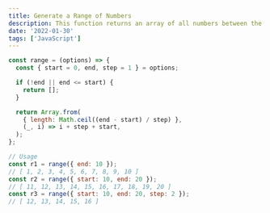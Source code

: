 ```yaml
---
title: Generate a Range of Numbers
description: This function returns an array of all numbers between the start and end numbers.
date: '2022-01-30'
tags: ['JavaScript']
---
```


```js
const range = (options) => {
  const { start = 0, end, step = 1 } = options;

  if (!end || end <= start) {
    return [];
  }

  return Array.from(
    { length: Math.ceil((end - start) / step) },
    (_, i) => i + step + start,
  );
};

// Usage
const r1 = range({ end: 10 });
// [ 1, 2, 3, 4, 5, 6, 7, 8, 9, 10 ]
const r2 = range({ start: 10, end: 20 });
// [ 11, 12, 13, 14, 15, 16, 17, 18, 19, 20 ]
const r3 = range({ start: 10, end: 20, step: 2 });
// [ 12, 13, 14, 15, 16 ]
```
